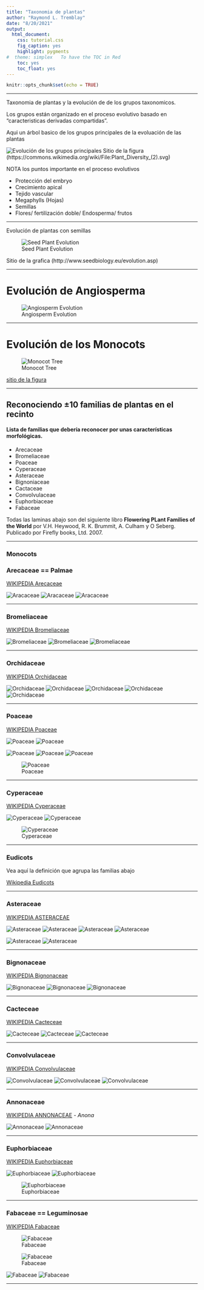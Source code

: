 ```yaml
---
title: "Taxonomia de plantas"
author: "Raymond L. Tremblay"
date: "8/20/2021"
output:
  html_document:
    css: tutorial.css
    fig_caption: yes
    highlight: pygments
#  theme: simplex   To have the TOC in Red
    toc: yes
    toc_float: yes
---
```


```r
knitr::opts_chunk$set(echo = TRUE)
```


***

Taxonomia de plantas y la evolución de de los grupos taxonomicos.

Los grupos están organizado en el proceso evolutivo basado en "caracteristicas derivadas compartidas".


Aqui un árbol basico de los grupos principales de la evoluación de las plantas

![Evolución de los grupos principales](Taxonomy/Plant_Diversity_Basic_Tree.png)
Sitio de la figura (https://commons.wikimedia.org/wiki/File:Plant_Diversity_(2).svg)


NOTA los puntos importante en el proceso evolutivos

 -  Protección del embryo
 -  Crecimiento apical
 - Tejido vascular
 - Megaphylls (Hojas)
 - Semillas
 - Flores/ fertilización doble/ Endosperma/ frutos
 
 ***
 
 Evolución de plantas con semillas
 
 ![Seed Plant Evolution](Taxonomy/seedplantevolution.gif)
 
 Sitio de la grafica (http://www.seedbiology.eu/evolution.asp)
 
****

# Evolución de Angiosperma 
 
 
![Angiosperm Evolution](Taxonomy/Angio_Evol.jpg.webp)
 


***

# Evolución de los Monocots
 
![Monocot Tree](Taxonomy/Summary-of-the-monocot-phylogenetic-tree-indicating-families-Support-values-for-the.png)
 
[sitio de la figura](https://www.researchgate.net/publication/309658762_Global_monocot_diversification_Geography_explains_variation_in_species_richness_better_than_environment_or_biology)
 
 
 
*** 

## Reconociendo ±10 familias de plantas en el recinto

#### Lista de familias que debería reconocer por unas características morfológicas.

 - Arecaceae
 - Bromeliaceae
 - Poaceae
 - Cyperaceae
 - Asteraceae
 - Bignoniaceae
 - Cactaceae
 - Convolvulaceae
 - Euphorbiaceae
 - Fabaceae

Todas las laminas abajo son del siguiente libro **Flowering PLant Families of the World** por V.H. Heywood, R. K. Brummit, A. Culham y O Seberg. Publicado por Firefly books, Ltd. 2007. 

***

### Monocots

### Arecaceae == Palmae

[WIKIPEDIA Arecaceae](https://en.wikipedia.org/wiki/Arecaceae)

![Aracaceae](Plant_Families/Aracaceae.jpg)
![Aracaceae](Plant_Families/Aracaceae 1.jpg)
![Aracaceae](Plant_Families/Aracaceae 2.jpg)

***

### Bromeliaceae

[WIKIPEDIA Bromeliaceae](https://en.wikipedia.org/wiki/Bromeliaceae)

![Bromeliaceae](Plant_Families/Bromeliaceae 1.jpg)
![Bromeliaceae](Plant_Families/Bromeliaceae 2.jpg)
![Bromeliaceae](Plant_Families/Bromeliaceae 3.jpg)

***

### Orchidaceae

[WIKIPEDIA Orchidaceae](https://en.wikipedia.org/wiki/Orchidaceae)


![Orchidaceae](Plant_Families/Orchidaceae.jpg)
![Orchidaceae](Plant_Families/Orchidaceae 1.jpg)
![Orchidaceae](Plant_Families/Orchidaceae 2.jpg)
![Orchidaceae](Plant_Families/Orchidaceae 3.jpg)
![Orchidaceae](Plant_Families/Orchidaceae 4.jpg)

***


### Poaceae

[WIKIPEDIA Poaceae](https://en.wikipedia.org/wiki/Poaceae)

![Poaceae](Plant_Families/Poaceae.jpg)
![Poaceae](Plant_Families/Poaceae 1.jpg)

![Poaceae](Plant_Families/Poaceae 2.jpg)
![Poaceae](Plant_Families/Poaceae 3.jpg)
![Poaceae](Plant_Families/Poaceae 4.jpg)


![Poaceae](Plant_Families/Poaceae 5.jpg)

***

### Cyperaceae

[WIKIPEDIA Cyperaceae](https://en.wikipedia.org/wiki/Cyperaceae)

![Cyperaceae](Plant_Families/Cyperaceae.jpg)
![Cyperaceae](Plant_Families/Cyperaceae 1.jpg)

![Cyperaceae](Plant_Families/Cyperaceae 2.jpg)



***

### Eudicots

Vea aquí la definición que agrupa las familias abajo

[Wikipedia Eudicots](https://en.wikipedia.org/wiki/Eudicots#:~:text=The%20eudicots%2C%20Eudicotidae%20or%20eudicotyledons,The%20term%20derives%20from%20Dicotyledons.&text=Numerous%20familiar%20plants%20are%20eudicots,plants%2C%20trees%2C%20and%20ornamentals.)

***

### Asteraceae

[WIKIPEDIA ASTERACEAE](https://en.wikipedia.org/wiki/Asteraceae)



![Asteraceae](Plant_Families/Asteraceae.jpg)
![Asteraceae](Plant_Families/Asteraceae 1.jpg)
![Asteraceae](Plant_Families/Asteraceae 2.jpg)
![Asteraceae](Plant_Families/Asteraceae 3.jpg)

![Asteraceae](Plant_Families/Asteraceae 4.jpg)
![Asteraceae](Plant_Families/Asteraceae 5.jpg)

***

### Bignonaceae

[WIKIPEDIA Bignonaceae](https://en.wikipedia.org/wiki/Bignoniaceae)

![Bignonaceae](Plant_Families/Bignonaceae.jpg)
![Bignonaceae](Plant_Families/Bignonaceae 1.jpg)
![Bignonaceae](Plant_Families/Bignonaceae 2.jpg)


***

### Cacteceae

[WIKIPEDIA  Cacteceae](https://en.wikipedia.org/wiki/Cactus)


![Cacteceae](Plant_Families/Cactaceae.jpg)
![Cacteceae](Plant_Families/Cactaceae 1.jpg)
![Cacteceae](Plant_Families/Cactaceae 2.jpg)


***

### Convolvulaceae

[WIKIPEDIA  Convolvulaceae](https://en.wikipedia.org/wiki/Convolvulaceae)


![Convolvulaceae](Plant_Families/Convolvulaceae.jpg)
![Convolvulaceae](Plant_Families/Convolvulaceae 1.jpg)
![Convolvulaceae](Plant_Families/Convolvulaceae 2.jpg)


***

### Annonaceae

[WIKIPEDIA ANNONACEAE](https://en.wikipedia.org/wiki/Annonaceae)
   - *Anona* 

![Annonaceae](Plant_Families/Annonaceae.jpg)
![Annonaceae](Plant_Families/Annonaceae 1.jpg)

***

### Euphorbiaceae

[WIKIPEDIA Euphorbiaceae](https://en.wikipedia.org/wiki/Euphorbiaceae)

![Euphorbiaceae](Plant_Families/Euphorbiaceae.jpg)
![Euphorbiaceae](Plant_Families/Euphorbiaceae 1.jpg)

![Euphorbiaceae](Plant_Families/Euphorbiaceae 2.jpg)

***

### Fabaceae == Leguminosae

[WIKIPEDIA Fabaceae](https://en.wikipedia.org/wiki/Fabaceae)

![Fabaceae](Plant_Families/Fabaceae.jpg)

![Fabaceae](Plant_Families/Fabaceae 1.jpg)

![Fabaceae](Plant_Families/Fabaceae 2.jpg)
![Fabaceae](Plant_Families/Fabaceae 3.jpg)


***




 
    






 
 
 
